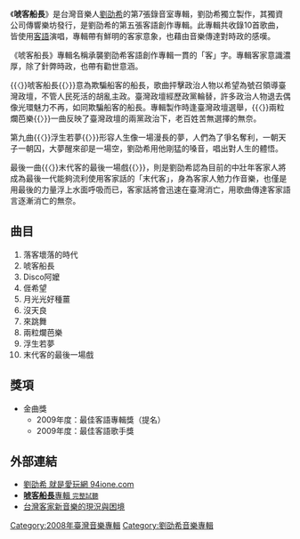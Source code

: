 {{CJK-New-Char|2028E|ver=B}}
{{Infobox Album  <!-- See Wikipedia:WikiProject_Albums -->
| Name		= 唬客船長
| Type		= [[專輯|專輯]] 
| Artist	        = [[劉劭希|劉劭希]] 
| Cover		= 
| Released	= 2008年
| Recorded	= 
| Genre		= [[客語流行音樂|客語流行音樂]]、[[硬搖滾|硬搖滾]]
| Length	= 
| Label		= 傳響樂坊
| Producer	= 劉劭希
| Reviews	= 
| Last album	= [[果果台客|果果台客]]<br>（2005年）
| This album	= 唬客船長<br>（2008年）
| Next album	= [[穿梭時空六千里|穿梭時空六千里]]<br>（2009年）
}}

《'''唬客船長'''》是台灣音樂人[[劉劭希|劉劭希]]的第7張錄音室專輯，劉劭希獨立製作，其獨資公司傳響樂坊發行，是劉劭希的第五張客語創作專輯。此專輯共收錄10首歌曲，皆使用[[客語|客語]]演唱，專輯帶有鮮明的客家意象，也藉由音樂傳達對時政的感嘆。

《唬客船長》專輯名稱承襲劉劭希客語創作專輯一貫的「客」字。專輯客家意識濃厚，除了針弊時政，也帶有勸世意涵。

{{〈}}唬客船長{{〉}}意為欺騙船客的船長，歌曲抨擊政治人物以希望為號召領導臺灣政壇，不管人民死活的胡亂主政。臺灣政壇經歷政黨輪替，許多政治人物退去偶像光環魅力不再，如同欺騙船客的船長。專輯製作時逢臺灣政壇選舉，{{〈}}兩粒爛芭樂{{〉}}一曲反映了臺灣政壇的兩黨政治下，老百姓苦無選擇的無奈。

第九曲{{〈}}浮生若夢{{〉}}形容人生像一場漫長的夢，人們為了爭名奪利，一朝天子一朝囚，大夢醒來卻是一場空，劉劭希用他剛猛的嗓音，唱出對人生的體悟。

最後一曲{{〈}}末代客的最後一場戲{{〉}}，則是劉劭希認為目前的中壯年客家人將成為最後一代能夠流利使用客家話的「末代客」，身為客家人勉力作音樂，也僅是用最後的力量浮上水面呼吸而已，客家話將會迅速在臺灣消亡，用歌曲傳達客家語言逐漸消亡的無奈。

==曲目==
#  落客壞落的時代
#  唬客船長
#  Disco阿嬤
#  𠊎希望
#  月光光好種薑
#  沒天良
#  來跳舞
#  兩粒爛芭樂
#  浮生若夢
#  末代客的最後一場戲

==獎項==
*金曲獎
**2009年度：最佳客語專輯獎（提名）
**2009年度：最佳客語歌手獎

==外部連結==
*[https://web.archive.org/web/20090121203004/http://www.94ione.com/ 劉劭希 就是愛玩網 94ione.com]
*[https://web.archive.org/web/20090131065536/http://www.94ione.com/captainfoolhak/captainfoolhak.html '''唬客船長'''專輯 <small>完整試聽</small>]
*[http://blog.yam.com/94ione/article/9278791 台灣客家新音樂的現況與困境]{{Wayback|url=http://blog.yam.com/94ione/article/9278791 |date=20090213133157 }}

[[Category:2008年臺灣音樂專輯|Category:2008年臺灣音樂專輯]]
[[Category:劉劭希音樂專輯|Category:劉劭希音樂專輯]]